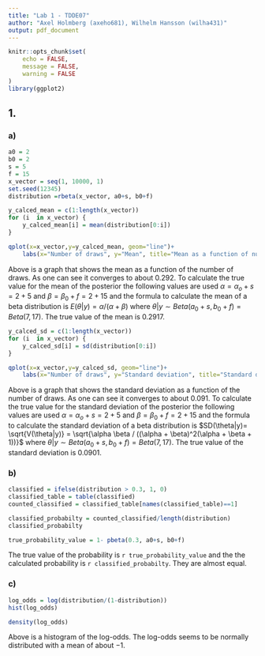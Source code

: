 ```yaml
---
title: "Lab 1 - TDDE07"
author: "Axel Holmberg (axeho681), Wilhelm Hansson (wilha431)"
output: pdf_document
---
```


```r
knitr::opts_chunk$set(
	echo = FALSE,
	message = FALSE,
	warning = FALSE
)
library(ggplot2)
```

## 1.

### a)

```r
a0 = 2
b0 = 2
s = 5
f = 15
x_vector = seq(1, 10000, 1)
set.seed(12345)
distribution =rbeta(x_vector, a0+s, b0+f)

y_calced_mean = c(1:length(x_vector))
for (i  in x_vector) {
	y_calced_mean[i] = mean(distribution[0:i])
}

qplot(x=x_vector,y=y_calced_mean, geom="line")+
	labs(x="Number of draws", y="Mean", title="Mean as a function of number of draws")

```

Above is a graph that shows the mean as a function of the number of draws. As one can see it converges to about $0.292$. To calculate the true value for the mean of the posterior the following values are used $\alpha =\alpha_o + s  = 2  + 5$ and $\beta = \beta_0 + f = 2 + 15$ and the formula to calculate the mean of a beta distribution is $E(\theta|y) = \alpha / (\alpha + \beta)$ where $\theta|y \sim Beta(a_0 + s, b_0+f)=Beta(7,17)$. The true value of the mean is $0.2917$.

```r

y_calced_sd = c(1:length(x_vector))
for (i  in x_vector) {
	y_calced_sd[i] = sd(distribution[0:i])
}

qplot(x=x_vector,y=y_calced_sd, geom="line")+
	labs(x="Number of draws", y="Standard deviation", title="Standard deviation as a function of number of draws")


```

Above is a graph that shows the standard deviation as a function of the number of draws. As one can see it converges to about $0.091$. To calculate the true value for the standard deviation of the posterior the following values are used $\alpha =\alpha_o + s  = 2  + 5$ and $\beta = \beta_0 + f = 2 + 15$ and the formula to calculate the standard deviation of a beta distribution is $SD(\theta|y)= \sqrt{V(\theta|y)} = \sqrt{\alpha \beta / ((\alpha + \beta)^2(\alpha + \beta + 1))}$ where $\theta|y \sim Beta(a_0 + s, b_0+f)=Beta(7,17)$. The true value of the standard deviation is $0.0901$.

### b)

```r

classified = ifelse(distribution > 0.3, 1, 0)
classified_table = table(classified)
counted_classified = classified_table[names(classified_table)==1]

classified_probabilty = counted_classified/length(distribution)
classified_probabilty

true_probability_value = 1- pbeta(0.3, a0+s, b0+f)

```

The true value of the probability is `r true_probability_value` and the the calculated probability is `r classified_probabilty`. They are almost equal.

### c)

```r

log_odds = log(distribution/(1-distribution))
hist(log_odds)

density(log_odds)

```

Above is a histogram of the log-odds. The log-odds seems to be normally distributed with a mean of about $-1$. 
